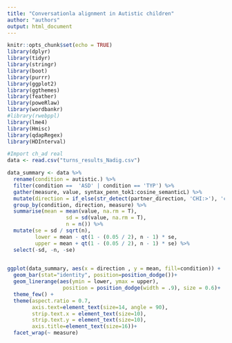 ```yaml
---
title: "Conversationla alignment in Autistic children"
author: "authors"
output: html_document
---
```


```r
knitr::opts_chunk$set(echo = TRUE)
library(dplyr)
library(tidyr)
library(stringr)
library(boot)
library(purrr)
library(ggplot2)
library(ggthemes)
library(feather)
library(poweRlaw)
library(wordbankr)
#library(rwebppl)
library(lme4)
library(Hmisc)
library(qdapRegex)
library(HDInterval)

```



```r

#Import ch_ad real
data <- read.csv("turns_results_Nadig.csv") 

```


```r

data_summary <- data %>%
  rename(condition = autistic.) %>%
  filter(condition ==  'ASD' | condition == 'TYP') %>% 
  gather(measure, value, syntax_penn_tok1:cosine_semanticL) %>%
  mutate(direction = if_else(str_detect(partner_direction, 'CHI:>'), 'child', 'adult')) %>%
  group_by(condition, direction, measure) %>%
  summarise(mean = mean(value, na.rm = T),
                   sd = sd(value, na.rm = T),
                   n = n()) %>%
  mutate(se = sd / sqrt(n),
         lower = mean - qt(1 - (0.05 / 2), n - 1) * se,
         upper = mean + qt(1 - (0.05 / 2), n - 1) * se) %>%
  select(-sd, -n, -se) 
            

ggplot(data_summary, aes(x = direction , y = mean, fill=condition)) +
  geom_bar(stat="identity", position=position_dodge())+
  geom_linerange(aes(ymin = lower, ymax = upper), 
                  position = position_dodge(width = .9), size = 0.6)+
  theme_few() +
  theme(aspect.ratio = 0.7, 
        axis.text=element_text(size=14, angle = 90),
        strip.text.x = element_text(size=10),
        strip.text.y = element_text(size=10),
        axis.title=element_text(size=16))+
  facet_wrap(~ measure)




```

